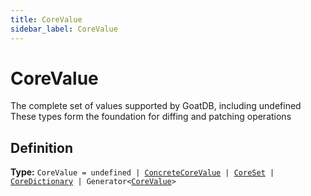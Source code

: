 ```yaml
---
title: CoreValue
sidebar_label: CoreValue
---
```


# CoreValue

The complete set of values supported by GoatDB, including undefined
These types form the foundation for diffing and patching operations

## Definition

**Type:** <code>CoreValue = undefined | [ConcreteCoreValue](/api/types/concretecorevalue) | [CoreSet](/api/types/coreset) | [CoreDictionary](/api/types/coredictionary) | Generator&lt;[CoreValue](/api/types/corevalue)&gt;</code>

